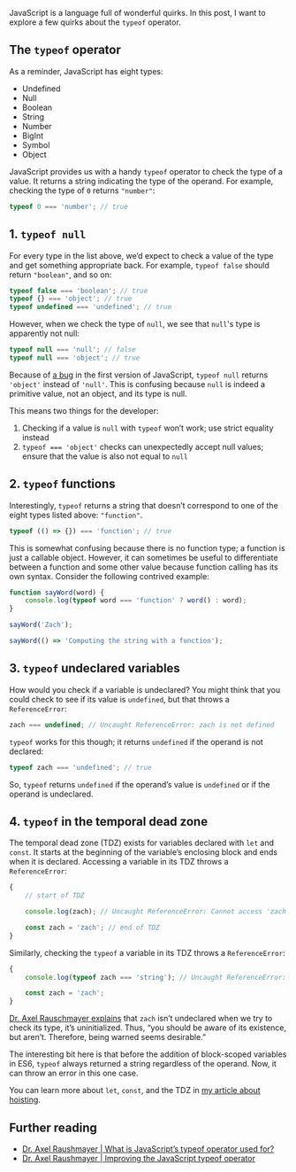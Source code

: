 JavaScript is a language full of wonderful quirks. In this post, I want to explore a few quirks about the `typeof` operator.

## The `typeof` operator

As a reminder, JavaScript has eight types:

-   Undefined
-   Null
-   Boolean
-   String
-   Number
-   BigInt
-   Symbol
-   Object

JavaScript provides us with a handy `typeof` operator to check the type of a value. It returns a string indicating the type of the operand. For example, checking the type of `0` returns `"number"`:

```js
typeof 0 === 'number'; // true
```

## 1. `typeof null`

For every type in the list above, we’d expect to check a value of the type and get something appropriate back. For example, `typeof false` should return `"boolean"`, and so on:

```js
typeof false === 'boolean'; // true
typeof {} === 'object'; // true
typeof undefined === 'undefined'; // true
```

However, when we check the type of `null`, we see that `null`'s type is apparently not null:

```js
typeof null === 'null'; // false
typeof null === 'object'; // true
```

Because of [a bug](https://2ality.com/2013/10/typeof-null.html) in the first version of JavaScript, `typeof null` returns `'object'` instead of `'null'`. This is confusing because `null` is indeed a primitive value, not an object, and its type is null.

This means two things for the developer:

1. Checking if a value is `null` with `typeof` won’t work; use strict equality instead
2. `typeof === 'object'` checks can unexpectedly accept null values; ensure that the value is also not equal to `null`

## 2. `typeof` functions

Interestingly, `typeof` returns a string that doesn’t correspond to one of the eight types listed above: `"function"`.

```js
typeof (() => {}) === 'function'; // true
```

This is somewhat confusing because there is no function type; a function is just a callable object. However, it can sometimes be useful to differentiate between a function and some other value because function calling has its own syntax. Consider the following contrived example:

```js
function sayWord(word) {
    console.log(typeof word === 'function' ? word() : word);
}

sayWord('Zach');

sayWord(() => 'Computing the string with a function');
```

<OpenToWork />

## 3. `typeof` undeclared variables

How would you check if a variable is undeclared? You might think that you could check to see if its value is `undefined`, but that throws a `ReferenceError`:

```js
zach === undefined; // Uncaught ReferenceError: zach is not defined
```

`typeof` works for this though; it returns `undefined` if the operand is not declared:

```js
typeof zach === 'undefined'; // true
```

So, `typeof` returns `undefined` if the operand’s value is `undefined` or if the operand is undeclared.

## 4. `typeof` in the temporal dead zone

The temporal dead zone (TDZ) exists for variables declared with `let` and `const`. It starts at the beginning of the variable’s enclosing block and ends when it is declared. Accessing a variable in its TDZ throws a `ReferenceError`:

```js
{
    // start of TDZ

    console.log(zach); // Uncaught ReferenceError: Cannot access 'zach' before initialization

    const zach = 'zach'; // end of TDZ
}
```

Similarly, checking the `typeof` a variable in its TDZ throws a `ReferenceError`:

```js
{
    console.log(typeof zach === 'string'); // Uncaught ReferenceError: Cannot access 'zach' before initialization

    const zach = 'zach';
}
```

[Dr. Axel Rauschmayer explains](https://2ality.com/2015/10/why-tdz.html#why-does-typeof-cause-a-referenceerror-for-a-variable-in-the-tdz%3F) that `zach` isn’t undeclared when we try to check its type, it’s uninitialized. Thus, “you should be aware of its existence, but aren’t. Therefore, being warned seems desirable.”

The interesting bit here is that before the addition of block-scoped variables in ES6, `typeof` always returned a string regardless of the operand. Now, it can throw an error in this one case.

You can learn more about `let`, `const`, and the TDZ in [my article about hoisting](https://z7k.io/hoisting).

<ConnectSection />

## Further reading

-   [Dr. Axel Raushmayer | What is JavaScript’s typeof operator used for?](https://2ality.com/2012/01/typeof-use-cases.html)
-   [Dr. Axel Raushmayer | Improving the JavaScript typeof operator](https://2ality.com/2011/11/improving-typeof.html)
